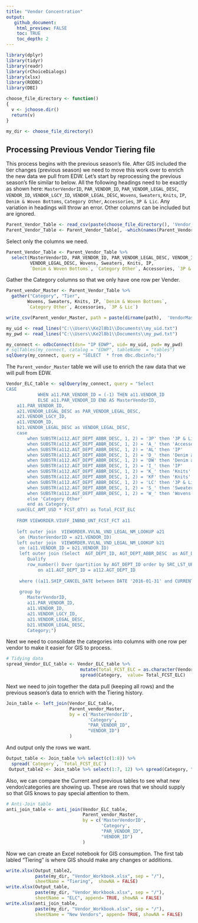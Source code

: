 ```yaml
---
title: "Vendor Concentration"
output:
   github_document:
    html_preview: FALSE
    toc: TRUE
    toc_depth: 2
---
```

```r
library(dplyr)
library(tidyr)
library(readr)
library(rChoiceDialogs)
library(xlsx)
library(RODBC)
library(DBI)
```

```r
choose_file_directory <- function()
{
  v <- jchoose.dir()
  return(v)
}

my_dir <- choose_file_directory()
```

## Processing Previous Vendor Tiering file

This process begins with the previous season's file. After GIS included the tier changes (previous season) we need to move this work over to enrich the new data we pull from EDW. Let's start by reprocessing the previous season's file similar to below. All the following headings need to be exactly as shown here: `MasterVendorID`, `PAR_VENDOR_ID`, `PAR_VENDOR_LEGAL_DESC`, `VENDOR_ID`, `VENDOR_LGCY_ID`,
         `VENDOR_LEGAL_DESC`, `Wovens`, `Sweaters`, `Knits`, `IP`, 
         `Denim & Woven Bottoms`, `Category Other`, `Accessories`, `3P & Lic`. Any variation in headings will throw an error. Other columns can be included but are ignored.

```r
Parent_Vendor_Table <- read_csv(paste(choose_file_directory(), 'Vendor_Workbook_from_GIS.csv' , sep = '/'))
Parent_Vendor_Table <- Parent_Vendor_Table[, -which(names(Parent_Vendor_Table) %in% c("X1"))]
```

Select only the columns we need.
```r
Parent_Vendor_Table <- Parent_Vendor_Table %>%
  select(MasterVendorID, PAR_VENDOR_ID, PAR_VENDOR_LEGAL_DESC, VENDOR_ID, VENDOR_LGCY_ID,
         VENDOR_LEGAL_DESC, Wovens, Sweaters, Knits, IP, 
         `Denim & Woven Bottoms`, `Category Other`, Accessories, `3P & Lic`)
```

Gather the Category columns so that we only have one row per Vender. 
```r
Parent_vendor_Master <- Parent_Vendor_Table %>%
  gather("Category", "Tier", 
        Wovens, Sweaters, Knits, IP, `Denim & Woven Bottoms`, 
        `Category Other`, Accessories, `3P & Lic`) 
```


```r
write_csv(Parent_vendor_Master, path = paste(dirname(path),  'VendorMaster.csv', sep = '/' ))
```

```r
my_uid <- read_lines("C:\\Users\\Ke2l8b1\\Documents\\my_uid.txt")
my_pwd <- read_lines("C:\\Users\\Ke2l8b1\\Documents\\my_pwd.txt")

my_connect <- odbcConnect(dsn= "IP EDWP", uid= my_uid, pwd= my_pwd)
# sqlTables(my_connect, catalog = "EDWP", tableName  = "tables")
sqlQuery(my_connect, query = "SELECT  * from dbc.dbcinfo;")
```

The `Parent_vendor_Master` table we will use to enrich the raw data that we will pull from EDW.
```r

Vendor_ELC_table <- sqlQuery(my_connect, query = "Select 		
CASE
			WHEN a11.PAR_VENDOR_ID = (-1) THEN a11.VENDOR_ID
			ELSE a11.PAR_VENDOR_ID END AS MasterVendorID,
	a11.PAR_VENDOR_ID,
	a21.VENDOR_LEGAL_DESC as PAR_VENDOR_LEGAL_DESC,
	a21.VENDOR_LGCY_ID,
	a11.VENDOR_ID,
	b21.VENDOR_LEGAL_DESC as VENDOR_LEGAL_DESC,
	case
		when SUBSTR(a112.AGT_DEPT_ABBR_DESC, 1, 2) = '3P' then '3P & Lic'
		when SUBSTR(a112.AGT_DEPT_ABBR_DESC, 1, 2) = 'A_' then 'Accessories'
		when SUBSTR(a112.AGT_DEPT_ABBR_DESC, 1, 2) = 'AL' then 'IP'
		when SUBSTR(a112.AGT_DEPT_ABBR_DESC, 1, 2) = 'D_' then 'Denim and Woven Bottoms'
		when SUBSTR(a112.AGT_DEPT_ABBR_DESC, 1, 2) = 'DW' then 'Denim and Woven Bottoms'
		when SUBSTR(a112.AGT_DEPT_ABBR_DESC, 1, 2) = 'I_' then 'IP'
		when SUBSTR(a112.AGT_DEPT_ABBR_DESC, 1, 2) = 'K_' then 'Knits'
		when SUBSTR(a112.AGT_DEPT_ABBR_DESC, 1, 2) = 'KF' then 'Knits'
		when SUBSTR(a112.AGT_DEPT_ABBR_DESC, 1, 2) = 'LC' then '3P & Lic'
		when SUBSTR(a112.AGT_DEPT_ABBR_DESC, 1, 2) = 'S_' then 'Sweaters'	
		when SUBSTR(a112.AGT_DEPT_ABBR_DESC, 1, 2) = 'W_' then 'Wovens'
		else 'Category Other'
		end as Category,
	sum(ELC_AMT_USD * FCST_QTY) as Total_FCST_ELC
	
	FROM VIEWORDER.VIUFF_INBND_UNT_FCST_FCT a11
	
	left outer join	 VIEWORDER.VVLNL_VND_LEGAL_NM_LOOKUP a21
	 on (MasterVendorID = a21.VENDOR_ID)
	left outer join	 VIEWORDER.VVLNL_VND_LEGAL_NM_LOOKUP b21
	 on (a11.VENDOR_ID = b21.VENDOR_ID)
	 left outer join (Select  AGT_DEPT_ID, AGT_DEPT_ABBR_DESC  as AGT_DEPT_ABBR_DESC, SRC_LST_UPDT_DT from ViewDST.TAGDL_AGT_DEPT_LOOKUP 
		Qualify
		row_number() Over (partition by AGT_DEPT_ID order by SRC_LST_UPDT_DT desc)= 1 ) a112
			on a11.AGT_DEPT_ID = a112.AGT_DEPT_ID
	 
	 where ((a11.SHIP_CANCEL_DATE between DATE '2016-01-31' and CURRENT_DATE ) or (a11.PLANNED_STOCKED_DATE between DATE '2016-01-31' and CURRENT_DATE))
	 
	 group by
	 	MasterVendorID,
		a11.PAR_VENDOR_ID,
		a11.VENDOR_ID,
		a21.VENDOR_LGCY_ID,
		a21.VENDOR_LEGAL_DESC,
		b21.VENDOR_LEGAL_DESC,
		Category;")
```

Next we need to consolidate the categories into columns with one row per vendor to make it easier for GIS to process.
```r
# Tidying data
spread_Vendor_ELC_table <- Vendor_ELC_table %>%
                            mutate(Total_FCST_ELC = as.character(Vendor_ELC_table$Total_FCST_ELC))%>%
                            spread(Category,  value= Total_FCST_ELC)
```

Next we need to join together the data pull (keeping all rows) and the previous season's data to enrich with the Tiering history.

```r
Join_table <- left_join(Vendor_ELC_table, 
                        Parent_vendor_Master, 
                        by = c('MasterVendorID', 
                               'Category', 
                               "PAR_VENDOR_ID", 
                               "VENDOR_ID")
                        )
```

And output only the rows we want.
```r
Output_table <- Join_table %>% select(c(1:8)) %>% 
  spread(`Category`, `Total_FCST_ELC`)
 Output_table2 <- Join_table %>% select(1:7, 12) %>% spread(Category, "Tier")
```

Also, we can compare the Current and previous tables to see what new vendor/categories are showing up. These are rows that we should supply so that GIS knows to pay special attention to them.
```r
# Anti-Join table
anti_join_table <- anti_join(Vendor_ELC_table, 
                             Parent_vendor_Master, 
                             by = c('MasterVendorID', 
                                    'Category', 
                                    "PAR_VENDOR_ID", 
                                    "VENDOR_ID")
                             )
```
 
Now we can create an Excel notebook for GIS consumption. The first tab labled "Tiering" is where GIS should make any changes or additions. 
```r
write.xlsx(Output_table2, 
           paste(my_dir, "Vendor_Workbook.xlsx", sep = "/"), 
           sheetName = "Tiering",  showNA = FALSE)
write.xlsx(Output_table, 
           paste(my_dir, "Vendor_Workbook.xlsx", sep = "/"), 
           sheetName = "ELC", append= TRUE, showNA = FALSE)
write.xlsx(anti_join_table, 
           paste(my_dir, "Vendor_Workbook.xlsx", sep = "/"), 
           sheetName = "New Vendors", append= TRUE, showNA = FALSE)

```



